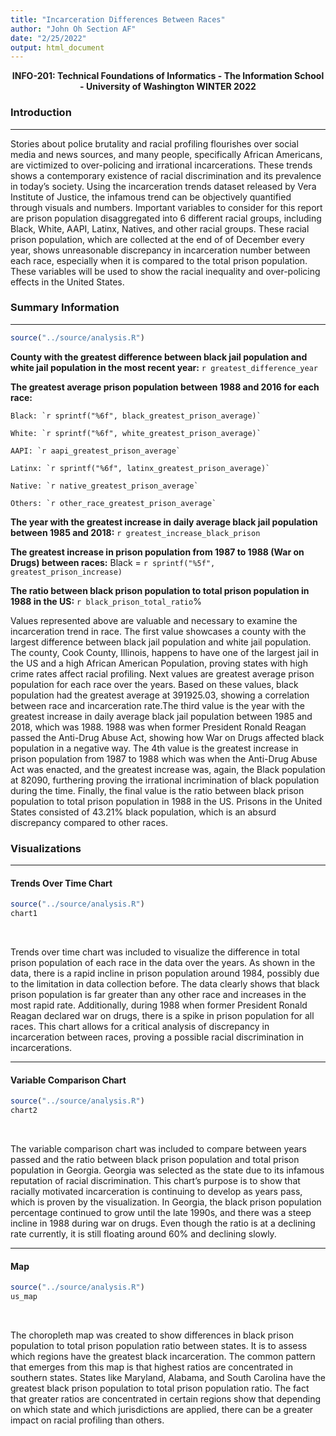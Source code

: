 ```yaml
---
title: "Incarceration Differences Between Races"
author: "John Oh Section AF"
date: "2/25/2022"
output: html_document
---
```


<center> **INFO-201: Technical Foundations of Informatics - The Information School - University of Washington WINTER 2022** </center>

### Introduction 
<hr/>
Stories about police brutality and racial profiling flourishes over social media and news sources, and many people, specifically African Americans, are victimized to over-policing and irrational incarcerations. These trends shows a contemporary existence of racial discrimination and its prevalence in today's society. Using the incarceration trends dataset released by Vera Institute of Justice, the infamous trend can be objectively quantified through visuals and numbers. Important variables to consider for this report are prison population disaggregated into 6 different racial groups, including Black, White, AAPI, Latinx, Natives, and other racial groups. These racial prison population, which are collected at the end of of December every year, shows unreasonable discrepancy in incarceration number between each race, especially when it is compared to the total prison population. These variables will be used to show the racial inequality and over-policing effects in the United States.

### Summary Information 
<hr/> 
```r
source("../source/analysis.R")
```

**County with the greatest difference between black jail population and white jail population in the most recent year:** ```r greatest_difference_year```

**The greatest average prison population between 1988 and 2016 for each race:** 
    
    Black: `r sprintf("%6f", black_greatest_prison_average)`
    
    White: `r sprintf("%6f", white_greatest_prison_average)`
    
    AAPI: `r aapi_greatest_prison_average`
    
    Latinx: `r sprintf("%6f", latinx_greatest_prison_average)`
    
    Native: `r native_greatest_prison_average`
    
    Others: `r other_race_greatest_prison_average`
    
**The year with the greatest increase in daily average black jail population between 1985 and 2018:** ```r greatest_increase_black_prison```

**The greatest increase in prison population from 1987 to 1988 (War on Drugs) between races:** Black = ```r sprintf("%5f", greatest_prison_increase)```

**The ratio between black prison population to total prison population in 1988 in the US:** ```r black_prison_total_ratio```%

Values represented above are valuable and necessary to examine the incarceration trend in race. The first value showcases a county with the largest difference between black jail population and white jail population. The county, Cook County, Illinois, happens to have one of the largest jail in the US and a high African American Population, proving states with high crime rates affect racial profiling. Next values are greatest average prison population for each race over the years. Based on these values, black population had the greatest average at 391925.03, showing a correlation between race and incarceration rate.The third value is the year with the greatest increase in daily average black jail population between 1985 and 2018, which was 1988. 1988 was when former President Ronald Reagan passed the Anti-Drug Abuse Act, showing how War on Drugs affected black population in a negative way. The 4th value is the greatest increase in prison population from 1987 to 1988 which was when the Anti-Drug Abuse Act was enacted, and the greatest increase was, again, the Black population at 82090, furthering proving the irrational incrimination of black population during the time. Finally, the final value is the ratio between black prison population to total prison population in 1988 in the US. Prisons in the United States consisted of 43.21% black population, which is an absurd discrepancy compared to other races. 

### Visualizations
<hr/>

#### Trends Over Time Chart 
```r
source("../source/analysis.R")
chart1
```
<br>

Trends over time chart was included to visualize the difference in total prison population of each race in the data over the years. As shown in the data, there is a rapid incline in prison population around 1984, possibly due to the limitation in data collection before. The data clearly shows that black prison population is far greater than any other race and increases in the most rapid rate. Additionally, during 1988 when former President Ronald Reagan declared war on drugs, there is a spike in prison population for all races. This chart allows for a critical analysis of discrepancy in incarceration between races, proving a possible racial discrimination in incarcerations. 

<hr/>
#### Variable Comparison Chart 
```r
source("../source/analysis.R")
chart2
```
<br>

The variable comparison chart was included to compare between years passed and the ratio between black prison population and total prison population in Georgia. Georgia was selected as the state due to its infamous reputation of racial discrimination. This chart's purpose is to show that racially motivated incarceration is continuing to develop as years pass, which is proven by the visualization. In Georgia, the black prison population percentage continued to grow until the late 1990s, and there was a steep incline in 1988 during war on drugs. Even though the ratio is at a declining rate currently, it is still floating around 60% and declining slowly.

<hr/>
#### Map
```r
source("../source/analysis.R")
us_map
```
<br>

The choropleth map was created to show differences in black prison population to total prison population ratio between states. It is to assess which regions have the greatest black incarceration. The common pattern that emerges from this map is that highest ratios are concentrated in southern states. States like Maryland, Alabama, and South Carolina have the greatest black prison population to total prison population ratio. The fact that greater ratios are concentrated in certain regions show that depending on which state and which jurisdictions are applied, there can be a greater impact on racial profiling than others. 